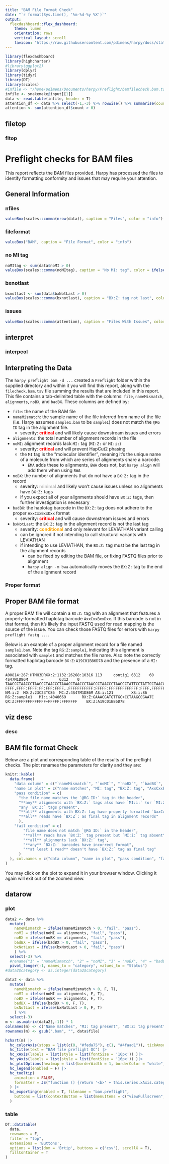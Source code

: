 ```yaml
---
title: "BAM File Format Check"
date: "`r format(Sys.time(), '%m-%d-%y %X')`"
output:
  flexdashboard::flex_dashboard:
    theme: lumen
    orientation: rows  
    vertical_layout: scroll
    favicon: "https://raw.githubusercontent.com/pdimens/harpy/docs/static/favicon_dark.png"
---
```


```r
library(flexdashboard)
library(highcharter)
#library(ggplot2)
library(dplyr)
library(tidyr)
library(DT)
library(scales)
#infile <- "/home/pdimens/Documents/harpy/Preflight/bamfilecheck.bam.tsv"
infile <- snakemake@input[[1]]
data <- read.table(infile, header = T)
attention_df <- data %>% select(-1,-3) %>% rowwise() %>% summarise(count = sum(c(nameMismatch, noBX, badBX)))
attention <- sum(attention_df$count > 0)
```
## filetop
### fltop {.no-title}
<h1> Preflight checks for BAM files </h1>

This report reflects the BAM files provided. Harpy has processed
the files to identify formatting conformity and issues that may require your attention.

## General Information {data-height=100}
### nfiles
```r
valueBox(scales::comma(nrow(data)), caption = "Files", color = "info")
```

### fileformat
```r
valueBox("BAM", caption = "File Format", color = "info")
```

### no MI tag
```r
noMItag <- sum(data$noMI > 0)
valueBox(scales::comma(noMItag), caption = "No MI: tag", color = ifelse(noMItag > 0, "warning", "success"))
```

### bxnotlast
```r
bxnotlast <- sum(data$bxNotLast > 0)
valueBox(scales::comma(bxnotlast), caption = "BX:Z: tag not last", color = ifelse(bxnotlast > 0, "warning", "success"))
```

### issues
```r
valueBox(scales::comma(attention), caption = "Files With Issues", color = ifelse(attention > 0, "warning", "success"))
```

## interpret
### interpcol {.no-title}
<h2> Interpreting the Data </h2>

The `harpy preflight bam -d ...` created a `Preflight` folder within
the supplied directory and within it you will find this report, along with the
`filecheck.bam.tsv` file summing the results that are included in this report.
This file contains a tab-delimited table with the columns: `file`,	`nameMismatch`, `alignments`,	`noBX`, and	`badBX`. These columns are defined by:

- `file`: the name of the BAM file
- `nameMismatch`: the sample name of the file inferred from name of the file (i.e. Harpy assumes `sample1.bam` to be `sample1`) does not match the `@RG ID` tag in the alignment file.
  - severity: <strong style='color:red;'>critical</strong> and will likely cause downstream issues and errors
- `alignments`: the total number of alignment records in the file
- `noMI`: alignment records lack `MI:` tag (`MI:Z:` or `MI:i:`)
  - severity: <strong style='color:red;'>critical</strong> and will prevent HapCut2 phasing
  - the `MI` tag is the "molecular identifier", meaning it's the unique name of a molecule from which are series of alignments share a barcode. 
    - `EMA` adds these to alignments, `BWA` does not, but `harpy align` will add them when using `BWA`
- `noBX`: the number of alignments that do not have a `BX:Z:` tag in the record
  - severity: <strong style='color:#c0c0c0;'>minimal</strong> and likely won't cause issues unless no alignments have `BX:Z:` tags
  - if you expect all of your alignments should have `BX:Z:` tags, then further investigation is necessary
- `badBX`: the haplotag barcode in the `BX:Z:` tag does not adhere to the proper `AxxCxxBxxDxx` format
  - severity: <strong style='color:red;'>critical</strong> and will cause downstream issues and errors
- `bxNotLast`: the `BX:Z:` tag in the alignment record is not the last tag
  - severity: <strong style='color:orange;'>conditional</strong> and only relevant for LEVIATHAN variant calling 
  - can be ignored if not intending to call structural variants with LEVIATHAN
  - if intending to use LEVIATHAN, the `BX:Z:` tag must be the last tag in the alignment records
    - can be fixed by editing the BAM file, or fixing FASTQ files prior to alignment
    - `harpy align -m bwa` automatically moves the `BX:Z:` tag to the end of the alignment record


### Proper format {.no-title}
<h2> Proper BAM file format </h2>

A proper BAM file will contain a `BX:Z:` tag with an alignment that features a
properly-formatted haplotag barcode `AxxCxxBxxDxx`. If this barcode is not in that
format, then it's likely the input FASTQ used for read mapping is the source of the
issue. You can check those FASTQ files for errors with `harpy preflight fastq ...`. 

Below is an example of a proper alignment record for a file named `sample1.bam`.
Note the tag `RG:Z:sample1`, indicating this alignment is associated with `sample1` and
matches the file name. Also note the correctly formatted haplotag barcode `BX:Z:A19C01B86D78`
and the presence of a `MI:` tag.
```
A00814:267:HTMH3DRXX:2:1132:26268:10316 113     contig1 6312    60      4S47M1D86M      =       6312    0       TAACCCTAACCCTAACCCTAACCCTAAACCTAACCCTAACCCTAACCCTAACCCTATTCCTATTCCTAACCCTAACCCTAAAAACCAACTGCACCCCGGTGCACTTTTGGCTATTACCCCCTATCATACCCTTGTCC     FFFF,FFFF:FFFF:FF:FFF:FFFF,,FFFFFFFFFFF:FFFFF:FFFFFFFFFFFFF:FFFF,FFFFFFFFF:FF:F:FFFFF,F:,FFFFFFFFFF:FFF,FFFFFF:FFFFFF:FFFF:FFFFFFFFFF:FFF     NM:i:2  MD:Z:23C23^C86  MC:Z:4S47M1D86M AS:i:121        XS:i:86 RG:Z:sample1   MI:i:4040669       RX:Z:GAAACGATGTTGC+CCTAAGCCGAATC        QX:Z:FFFFFFFFFFFFF+FFFFF:FFFFFFF    BX:Z:A19C01B86D78
```

## viz desc
### desc {.no-title}
<h2> BAM file format Check </h2>
Below are a plot and corresponding table of the results of the preflight checks.
The plot renames the parameters for clarity and they are:

```r
knitr::kable(
  data.frame(
    "data column" = c("`nameMismatch`", "`noMI`", "`noBX`", "`badBX`", "`bxNotLast`"),
    "name in plot" = c("name matches", "MI: tag", "BX:Z: tag", "AxxCxxBxxDxx format", "BX:Z: last tag"),
    "pass condition" = c(
      "the file name matches the `@RG ID:` tag in the header",
      "**any** alignments with `BX:Z:` tags also have `MI:i:` (or `MI:Z:`) tags",
      "any `BX:Z:` tags present",
      "**all** alignments with BX:Z: tag have properly formatted `AxxCxxBxxDxx` barcodes",
      "**all** reads have `BX:Z`: as final tag in alignment records"
      ),
    "fail condition" = c(
        "file name does not match `@RG ID:` in the header",
        "**all** reads have `BX:Z:` tag present but `MI:i:` tag absent",
        "**all** alignments lack `BX:Z:` tag",
        "**any** `BX:Z:` barcodes have incorrect format",
        "**at least 1 read** doesn't have `BX:Z:` tag as final tag"
      )
  ), col.names = c("data column", "name in plot", "pass condition", "fail condition")
)
```

You may click on the plot to expand it in your browser window. Clicking it again will exit
out of the zoomed view.

## datarow
### plot {.no-title}
```r
data2 <- data %>% 
  mutate(
    nameMismatch = ifelse(nameMismatch > 0, "fail", "pass"),
    noMI = ifelse(noMI == alignments, "fail", "pass"),
    noBX = ifelse(noBX == alignments, "fail", "pass"),
    badBX = ifelse(badBX > 0, "fail", "pass"),
    bxNotLast = ifelse(bxNotLast > 0, "fail", "pass")
    ) %>% 
  select(-3) %>% 
  #rename("1" = "nameMismatch", "2" = "noMI", "3" = "noBX", "4" = "badBX", "5" = "bxNotLast") %>% 
  pivot_longer(-1, names_to = "category", values_to = "Status")
#data2$category <- as.integer(data2$category)
```

```r
data2 <- data %>% 
  mutate(
    nameMismatch = ifelse(nameMismatch > 0, F, T),
    noMI = ifelse(noMI == alignments, F, T),
    noBX = ifelse(noBX == alignments, F, T),
    badBX = ifelse(badBX > 0, F, T),
    bxNotLast = ifelse(bxNotLast > 0, F, T)
    ) %>% 
  select(-3)
m <- as.matrix(data2[,-1]) * 1
colnames(m) <- c("Name matches", "MI: tag present", "BX:Z: tag present", "AxxCxxBxxDxx format", "BX:Z: last tag")
rownames(m) <- gsub(".bam", "", data$file)
```

```r
hchart(m) |>
  hc_colorAxis(stops = list(c(0, "#feda75"), c(1, "#4faad1")), tickAmount = 2) |>
  hc_title(text = "BAM file preflight QC") |>
  hc_xAxis(labels = list(style = list(fontSize = '16px')) )|>
  hc_yAxis(labels = list(style = list(fontSize = '16px')) )|>
  hc_plotOptions(heatmap = list(borderWidth = 1, borderColor = "white", animated = F)) |>
  hc_legend(enabled = F) |>
  hc_tooltip(
    animation = FALSE,
    formatter = JS("function () {return '<b>' + this.series.xAxis.categories[this.point.x] + '</b><br>' + this.series.yAxis.categories[this.point.y] + '<br/>QC: <b>' + (this.point.value<1 ? 'FAIL' : 'PASS') + '</b>';}") 
  ) |>
  hc_exporting(enabled = T, filename = "bam.preflight",
    buttons = list(contextButton = list(menuItems = c("viewFullscreen", "separator", "downloadPNG", "downloadJPEG", "downloadPDF", "downloadSVG")))
  )
```

### table {.no-title}
```r
DT::datatable(
  data,
  rownames = F,
  filter = "top",
  extensions = 'Buttons',
  options = list(dom = 'Brtip', buttons = c('csv'), scrollX = T),
  fillContainer = T
)
```
